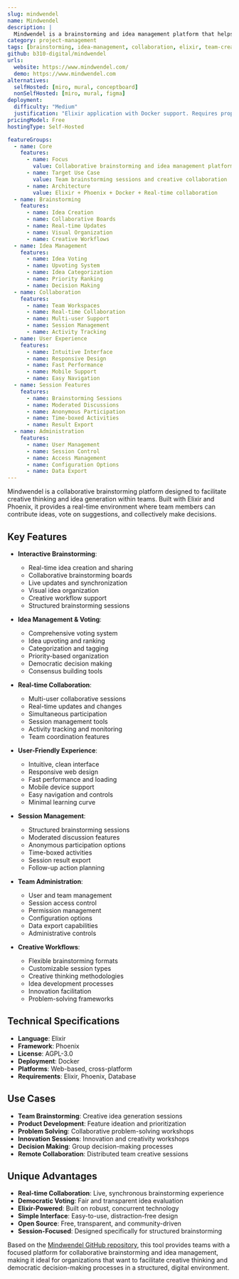 ```yaml
---
slug: mindwendel
name: Mindwendel
description: |
  Mindwendel is a brainstorming and idea management platform that helps teams brainstorm and upvote ideas and thoughts. Built with Elixir, it provides a collaborative environment for creative thinking and decision-making processes.
category: project-management
tags: [brainstorming, idea-management, collaboration, elixir, team-creativity]
github: b310-digital/mindwendel
urls:
  website: https://www.mindwendel.com/
  demo: https://www.mindwendel.com
alternatives:
  selfHosted: [miro, mural, conceptboard]
  nonSelfHosted: [miro, mural, figma]
deployment:
  difficulty: "Medium"
  justification: "Elixir application with Docker support. Requires proper environment setup and configuration but well-documented deployment process."
pricingModel: Free
hostingType: Self-Hosted

featureGroups:
  - name: Core
    features:
      - name: Focus
        value: Collaborative brainstorming and idea management platform
      - name: Target Use Case
        value: Team brainstorming sessions and creative collaboration
      - name: Architecture
        value: Elixir + Phoenix + Docker + Real-time collaboration
  - name: Brainstorming
    features:
      - name: Idea Creation
      - name: Collaborative Boards
      - name: Real-time Updates
      - name: Visual Organization
      - name: Creative Workflows
  - name: Idea Management
    features:
      - name: Idea Voting
      - name: Upvoting System
      - name: Idea Categorization
      - name: Priority Ranking
      - name: Decision Making
  - name: Collaboration
    features:
      - name: Team Workspaces
      - name: Real-time Collaboration
      - name: Multi-user Support
      - name: Session Management
      - name: Activity Tracking
  - name: User Experience
    features:
      - name: Intuitive Interface
      - name: Responsive Design
      - name: Fast Performance
      - name: Mobile Support
      - name: Easy Navigation
  - name: Session Features
    features:
      - name: Brainstorming Sessions
      - name: Moderated Discussions
      - name: Anonymous Participation
      - name: Time-boxed Activities
      - name: Result Export
  - name: Administration
    features:
      - name: User Management
      - name: Session Control
      - name: Access Management
      - name: Configuration Options
      - name: Data Export
---
```


Mindwendel is a collaborative brainstorming platform designed to facilitate creative thinking and idea generation within teams. Built with Elixir and Phoenix, it provides a real-time environment where team members can contribute ideas, vote on suggestions, and collectively make decisions.

## Key Features

- **Interactive Brainstorming**:

  - Real-time idea creation and sharing
  - Collaborative brainstorming boards
  - Live updates and synchronization
  - Visual idea organization
  - Creative workflow support
  - Structured brainstorming sessions

- **Idea Management & Voting**:

  - Comprehensive voting system
  - Idea upvoting and ranking
  - Categorization and tagging
  - Priority-based organization
  - Democratic decision making
  - Consensus building tools

- **Real-time Collaboration**:

  - Multi-user collaborative sessions
  - Real-time updates and changes
  - Simultaneous participation
  - Session management tools
  - Activity tracking and monitoring
  - Team coordination features

- **User-Friendly Experience**:

  - Intuitive, clean interface
  - Responsive web design
  - Fast performance and loading
  - Mobile device support
  - Easy navigation and controls
  - Minimal learning curve

- **Session Management**:

  - Structured brainstorming sessions
  - Moderated discussion features
  - Anonymous participation options
  - Time-boxed activities
  - Session result export
  - Follow-up action planning

- **Team Administration**:

  - User and team management
  - Session access control
  - Permission management
  - Configuration options
  - Data export capabilities
  - Administrative controls

- **Creative Workflows**:
  - Flexible brainstorming formats
  - Customizable session types
  - Creative thinking methodologies
  - Idea development processes
  - Innovation facilitation
  - Problem-solving frameworks

## Technical Specifications

- **Language**: Elixir
- **Framework**: Phoenix
- **License**: AGPL-3.0
- **Deployment**: Docker
- **Platforms**: Web-based, cross-platform
- **Requirements**: Elixir, Phoenix, Database

## Use Cases

- **Team Brainstorming**: Creative idea generation sessions
- **Product Development**: Feature ideation and prioritization
- **Problem Solving**: Collaborative problem-solving workshops
- **Innovation Sessions**: Innovation and creativity workshops
- **Decision Making**: Group decision-making processes
- **Remote Collaboration**: Distributed team creative sessions

## Unique Advantages

- **Real-time Collaboration**: Live, synchronous brainstorming experience
- **Democratic Voting**: Fair and transparent idea evaluation
- **Elixir-Powered**: Built on robust, concurrent technology
- **Simple Interface**: Easy-to-use, distraction-free design
- **Open Source**: Free, transparent, and community-driven
- **Session-Focused**: Designed specifically for structured brainstorming

Based on the [Mindwendel GitHub repository](https://github.com/b310-digital/mindwendel), this tool provides teams with a focused platform for collaborative brainstorming and idea management, making it ideal for organizations that want to facilitate creative thinking and democratic decision-making processes in a structured, digital environment.
